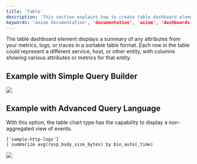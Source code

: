 ```yaml
---
title: 'Table'
description: 'This section explains how to create table dashboard elements and add them to your dashboard.'
keywords: 'axiom documentation', 'documentation', 'axiom', 'dashboards', 'collaboration', 'queries', 'visualizations', 'filters', 'charts', 'simple query builder', 'advanced query builder'
---
```


The table dashboard element displays a summary of any attributes from your metrics, logs, or traces in a sortable table format. Each row in the table could represent a different service, host, or other entity, with columns showing various attributes or metrics for that entity.

## Example with Simple Query Builder

<Frame>
  <img src="/doc-assets/shots/table-chart-simple.png" />
</Frame>

## Example with Advanced Query Language

With this option, the table chart type has the capability to display a non-aggregated view of events.

```kusto
['sample-http-logs']
| summarize avg(resp_body_size_bytes) by bin_auto(_time)
```

<Frame>
  <img src="/doc-assets/shots/table-chart-apl.png" />
</Frame>